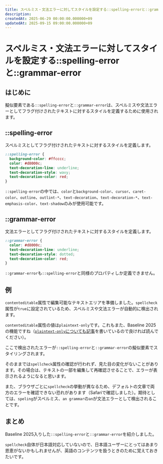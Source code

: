 ```yaml
---
title: スペルミス・文法エラーに対してスタイルを設定する::spelling-errorと::grammar-error
description:
createdAt: 2025-06-29 00:00:00.000000+09
updatedAt: 2025-09-15 09:00:00.000000+09
---
```



# スペルミス・文法エラーに対してスタイルを設定する::spelling-errorと::grammar-error

<BaselineStatus featureId="spelling-grammar-error" />

## はじめに

<Alert
  status="warning"
  message="【連絡】この記事では以前、紹介する機能がFirefox 140のリリースによってBaseline入りしたと記述していましたが、実際には導入されていませんでしたのでその部分を修正しています。"
/>

擬似要素である`::spelling-error`と`::grammar-error`は、スペルミスや文法エラーとしてフラグ付けされたテキストに対するスタイルを定義するために使用されます。

## ::spelling-error

スペルミスとしてフラグ付けされたテキストに対するスタイルを定義します。

```css
::spelling-error {
  background-color: #ffcccc;
  color: #d8000c;
  text-decoration-line: underline;
  text-decoration-style: wavy;
  text-decoration-color: red;
}
```

`::spelling-error`の中では、`color`と`background-color`、`cursor`、`caret-color`、`outline`、`outlint-*`、`text-decoration`、`text-decoration-*`、`text-emphasis-color`、`text-shadow`のみが使用可能です。

## ::grammar-error

文法エラーとしてフラグ付けされたテキストに対するスタイルを定義します。

```css
::grammar-error {
  color: #d8000c;
  text-decoration-line: underline;
  text-decoration-style: dotted;
  text-decoration-color: red;
}
```

`::grammar-error`も`::spelling-error`と同様のプロパティしか定義できません。

## 例

`contenteditable`属性で編集可能なテキストエリアを準備しました。`spellcheck`属性が`true`に設定されているため、スペルミスや文法エラーが自動的に検出されます。

`contenteditable`属性の値は`plaintext-only`です。これもまた、Baseline 2025の機能ですね（[`plaintext-only`についても記事](https://www.k8o.me/blog/contenteditable-plaintextonly)を書いているので良ければ読んでください）。

ここで検出されたエラーが`::spelling-error`と`::grammar-error`の擬似要素でスタイリングされます。

<Playground title="スペルミス・文法エラーのスタイル設定例">
  <Example1 />
</Playground>

そのままでは`spellcheck`属性の確認が行われず、見た目の変化がないことがあります。その場合は、テキストの一部を編集して再確認させることで、エラーが表示されるようになると思います。

また、ブラウザごとに`spellcheck`の挙動が異なるため、デフォルトの文章で両方のエラーを確認できない恐れがあります（Safariで確認しました）。期待としては、`speling`がスペルミス、`an grammar`の`an`が文法エラーとして検出されることです。

## まとめ

Baseline 2025入りした`::spelling-error`と`::grammar-error`を紹介しました。

`spellcheck`自体が日本語対応していないので、日本語ユーザーにとってはあまり恩恵がないかもしれませんが、英語のコンテンツを扱うときのために覚えておきたいです。
